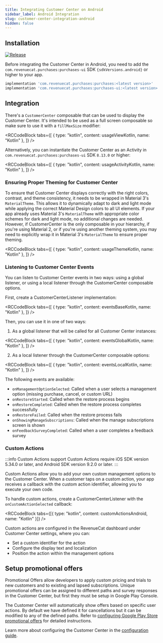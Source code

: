 ```yaml
---
title: Integrating Customer Center on Android
sidebar_label: Android Integration
slug: customer-center-integration-android
hidden: false
---
```


## Installation

[![Release](https://img.shields.io/github/release/RevenueCat/purchases-android.svg?filter=!*beta*&style=flat)](https://github.com/RevenueCat/purchases-android/releases)

Before integrating the Customer Center in Android, you need to add the `com.revenuecat.purchases:purchases-ui` SDK <code>{sdkVersions.android}</code> or higher to your app.

```groovy build.gradle
implementation 'com.revenuecat.purchases:purchases:<latest version>'
implementation 'com.revenuecat.purchases:purchases-ui:<latest version>'
```

## Integration
There's a `CustomerCenter` composable that can be used to display the Customer Center. It's intended to be used as a full screen composable so make sure to use it with a `fillMaxSize` modifier:


<RCCodeBlock
  tabs={[
    { type: "kotlin", content: usageViewKotlin, name: "Kotlin" },
  ]}
/>

Alternatively, you can instantiate the Customer Center as an Activity in `com.revenuecat.purchases:purchases-ui` SDK <code>8.13.0</code> or higher:


<RCCodeBlock
  tabs={[
    { type: "kotlin", content: usageActivityKotlin, name: "Kotlin" },
  ]}
/>

### Ensuring Proper Theming for Customer Center

To ensure that Customer Center displays correctly with the right colors, contrast, and theme consistency, it needs to be wrapped in Material 3's `MaterialTheme`.
This allows it to dynamically adapt to dark and light mode while applying the correct Material Design colors to all UI elements.
If your app already uses Material 3's `MaterialTheme` with appropriate color schemes for dark and light mode, no additional changes are needed.
However, if CustomerCenter is the only composable in your hierarchy, if you're using Material 2, or if you're using another theming system, you may need to explicitly wrap it in Material 3's `MaterialTheme` to ensure proper theming.


<RCCodeBlock
  tabs={[
    { type: "kotlin", content: usageThemeKotlin, name: "Kotlin" },
  ]}
/>

### Listening to Customer Center Events

You can listen to Customer Center events in two ways: using a global listener, or using a local listener through the CustomerCenter composable options.

First, create a CustomerCenterListener implementation:


<RCCodeBlock
  tabs={[
    { type: "kotlin", content: eventsBaseKotlin, name: "Kotlin" },
  ]}
/>

Then, you can use it in one of two ways:

1. As a global listener that will be called for all Customer Center instances:


<RCCodeBlock
  tabs={[
    { type: "kotlin", content: eventsGlobalKotlin, name: "Kotlin" },
  ]}
/>

2. As a local listener through the CustomerCenter composable options:


<RCCodeBlock
  tabs={[
    { type: "kotlin", content: eventsLocalKotlin, name: "Kotlin" },
  ]}
/>

The following events are available:

- `onManagementOptionSelected`: Called when a user selects a management option (missing purchase, cancel, or custom URL)
- `onRestoreStarted`: Called when the restore process begins
- `onRestoreCompleted`: Called when the restore process completes successfully
- `onRestoreFailed`: Called when the restore process fails
- `onShowingManageSubscriptions`: Called when the manage subscriptions screen is shown
- `onFeedbackSurveyCompleted`: Called when a user completes a feedback survey

### Custom Actions

:::info Custom Actions support
Custom Actions require iOS SDK version 5.34.0 or later, and Android SDK version 9.2.0 or later.
:::

Custom Actions allow you to add your own custom management options to the Customer Center. When a customer taps on a custom action, your app receives a callback with the custom action identifier, allowing you to execute your own code.

To handle custom actions, create a CustomerCenterListener with the `onCustomActionSelected` callback:

<RCCodeBlock tabs={[{ type: "kotlin", content: customActionsAndroid, name: "Kotlin" }]} />

Custom actions are configured in the RevenueCat dashboard under Customer Center settings, where you can:
- Set a custom identifier for the action
- Configure the display text and localization
- Position the action within the management options

## Setup promotional offers

Promotional Offers allow developers to apply custom pricing and trials to new customers and to existing and lapsed subscriptions. Unique promotional offers can be assigned to different paths and survey responses in the Customer Center, but first they must be setup in Google Play Console.

The Customer Center will automatically show offers based on specific user actions. By default we have defined it for cancellations but it can be modified to any of the defined paths. Refer to [configuring Google Play Store promotional offers](/tools/customer-center/customer-center-promo-offers-google) for detailed instructions.

Learn more about configuring the Customer Center in the [configuration guide](/tools/customer-center/customer-center-configuration).

